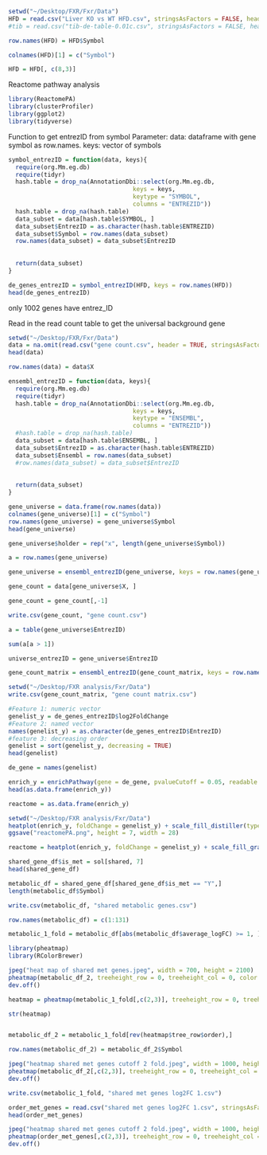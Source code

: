 ```r
setwd("~/Desktop/FXR/Fxr/Data")
HFD = read.csv("Liver KO vs WT HFD.csv", stringsAsFactors = FALSE, header = TRUE)
#tib = read.csv("tib-de-table-0.01c.csv", stringsAsFactors = FALSE, header = TRUE)
```

```r
row.names(HFD) = HFD$Symbol
```



```r
colnames(HFD)[1] = c("Symbol")

```

```r
HFD = HFD[, c(8,3)]
```


Reactome pathway analysis

```r
library(ReactomePA)
library(clusterProfiler)
library(ggplot2)
library(tidyverse)
```

Function to get entrezID from symbol
Parameter:
  data: dataframe with gene symbol as row.names.
  keys: vector of symbols
```r
symbol_entrezID = function(data, keys){
  require(org.Mm.eg.db)
  require(tidyr)
  hash.table = drop_na(AnnotationDbi::select(org.Mm.eg.db,
                                   keys = keys,
                                   keytype = "SYMBOL",
                                   columns = "ENTREZID"))
  hash.table = drop_na(hash.table)
  data_subset = data[hash.table$SYMBOL, ]
  data_subset$EntrezID = as.character(hash.table$ENTREZID)
  data_subset$Symbol = row.names(data_subset)
  row.names(data_subset) = data_subset$EntrezID
  
  
  return(data_subset)
}
```

```r
de_genes_entrezID = symbol_entrezID(HFD, keys = row.names(HFD))
head(de_genes_entrezID)
```


only 1002 genes have entrez_ID

Read in the read count table to get the universal background gene
```r
setwd("~/Desktop/FXR/Fxr/Data")
data = na.omit(read.csv("gene count.csv", header = TRUE, stringsAsFactors = FALSE, sep = ",", row.names = 1))
head(data)
```

```r
row.names(data) = data$X
```

```r
ensembl_entrezID = function(data, keys){
  require(org.Mm.eg.db)
  require(tidyr)
  hash.table = drop_na(AnnotationDbi::select(org.Mm.eg.db,
                                   keys = keys,
                                   keytype = "ENSEMBL",
                                   columns = "ENTREZID"))
  #hash.table = drop_na(hash.table)
  data_subset = data[hash.table$ENSEMBL, ]
  data_subset$EntrezID = as.character(hash.table$ENTREZID)
  data_subset$Ensembl = row.names(data_subset)
  #row.names(data_subset) = data_subset$EntrezID
  
  
  return(data_subset)
}
```

```r
gene_universe = data.frame(row.names(data))
colnames(gene_universe)[1] = c("Symbol")
row.names(gene_universe) = gene_universe$Symbol
head(gene_universe)
```

```r
gene_universe$holder = rep("x", length(gene_universe$Symbol))
```


```r
a = row.names(gene_universe)
```

```r
gene_universe = ensembl_entrezID(gene_universe, keys = row.names(gene_universe))

```


```r
gene_count = data[gene_universe$X, ]

```

```r
gene_count = gene_count[,-1]
```

```r
write.csv(gene_count, "gene count.csv")
```

```r
a = table(gene_universe$EntrezID)
```

```r
sum(a[a > 1])
```

```r
universe_entrezID = gene_universe$EntrezID
```

```r
gene_count_matrix = ensembl_entrezID(gene_count_matrix, keys = row.names(gene_count_matrix))
```

```r
setwd("~/Desktop/FXR analysis/Fxr/Data")
write.csv(gene_count_matrix, "gene count matrix.csv")
```

```r
#Feature 1: numeric vector
genelist_y = de_genes_entrezID$log2FoldChange
#Feature 2: named vector
names(genelist_y) = as.character(de_genes_entrezID$EntrezID)
#feature 3: decreasing order
genelist = sort(genelist_y, decreasing = TRUE)
head(genelist)
```


```r
de_gene = names(genelist)
```

```r
enrich_y = enrichPathway(gene = de_gene, pvalueCutoff = 0.05, readable = T, organism = "mouse")
head(as.data.frame(enrich_y))
```


```r
reactome = as.data.frame(enrich_y)
```

```r
setwd("~/Desktop/FXR analysis/Fxr/Data")
heatplot(enrich_y, foldChange = genelist_y) + scale_fill_distiller(type = "div", palette = "RdBu", direction = -1)
ggsave("reactomePA.png", height = 7, width = 28)
```

```r
reactome = heatplot(enrich_y, foldChange = genelist_y) + scale_fill_gradient(low = "red", high = "blue")
```


```r
shared_gene_df$is_met = sol[shared, 7]
head(shared_gene_df)
```

```r
metabolic_df = shared_gene_df[shared_gene_df$is_met == "Y",]
length(metabolic_df$Symbol)
```

```r
write.csv(metabolic_df, "shared metabolic genes.csv")
```

```r
row.names(metabolic_df) = c(1:131)
```

```r
metabolic_1_fold = metabolic_df[abs(metabolic_df$average_logFC) >= 1, ]
```

```r
library(pheatmap)
library(RColorBrewer)
```

```r

jpeg("heat map of shared met genes.jpeg", width = 700, height = 2100)
pheatmap(metabolic_df_2, treeheight_row = 0, treeheight_col = 0, color = colorRampPalette(rev(brewer.pal(10, "RdYlBu")))(30), fontsize_number = 1.5, cluster_rows = F)
dev.off()
```

```r
heatmap = pheatmap(metabolic_1_fold[,c(2,3)], treeheight_row = 0, treeheight_col = 0, color = colorRampPalette(rev(brewer.pal(10, "RdYlBu")))(30), fontsize_number = 1.5)
```
```r
str(heatmap)
```

```r

```

```r
metabolic_df_2 = metabolic_1_fold[rev(heatmap$tree_row$order),]
```

```r
row.names(metabolic_df_2) = metabolic_df_2$Symbol
```

```r

jpeg("heatmap shared met genes cutoff 2 fold.jpeg", width = 1000, height = 3000)
pheatmap(metabolic_df_2[,c(2,3)], treeheight_row = 0, treeheight_col = 0, color = colorRampPalette(rev(brewer.pal(10, "RdBu")))(30), fontsize = 30, cluster_rows = F)
dev.off()
```
```r
write.csv(metabolic_1_fold, "shared met genes log2FC 1.csv")
```


```r
order_met_genes = read.csv("shared met genes log2FC 1.csv", stringsAsFactors = FALSE, row.names = 1)
head(order_met_genes)
```
```r

jpeg("heatmap shared met genes cutoff 2 fold.jpeg", width = 1000, height = 3000)
pheatmap(order_met_genes[,c(2,3)], treeheight_row = 0, treeheight_col = 0, color = colorRampPalette(rev(brewer.pal(10, "RdBu")))(30), fontsize = 30, cluster_rows = F)
dev.off()
```